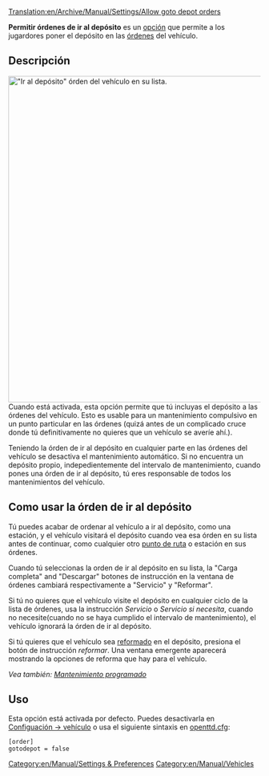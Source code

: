 [[Translation:en/Archive/Manual/Settings/Allow goto depot orders]]

'''Permitir órdenes de ir al depósito''' es un [[es/Archive/Manual/Settings/Opciones avanzadas|opción]] que permite a los jugardores poner el depósito en las [[es/Manual/Órdenes|órdenes]] del vehículo. 

== Descripción ==
[[File:en/Manual/Órden de ir al depósito OpenTTD.png|right|thumb|650px|"Ir al depósito" órden del vehículo en su lista.]]
Cuando está activada, esta opción permite que tú incluyas el depósito a las órdenes del vehículo. Esto es usable para un mantenimiento compulsivo en un punto particular en las órdenes (quizá antes de un complicado cruce donde tú definitivamente no quieres que un vehículo se averíe ahí.).

Teniendo la órden de ir al depósito en cualquier parte en las órdenes del vehículo se desactiva el mantenimiento automático. Si no encuentra un depósito propio, indepedientemente del intervalo de mantenimiento, cuando pones una órden de ir al depósito, tú eres responsable de todos los mantenimientos del vehículo. 

== Como usar la órden de ir al depósito ==
Tú puedes acabar de ordenar al vehículo a ir al depósito, como una estación, y el vehículo visitará el depósito cuando vea esa órden en su lista antes de continuar, como cualquier otro [[es/Punto de ruta|punto de ruta]] o estación en sus órdenes. 

Cuando tú seleccionas la orden de ir al depósito en su lista, la "Carga completa" and "Descargar" botones de instrucción en la ventana de órdenes cambiará respectivamente a "Servicio" y "Reformar".

Si tú no quieres que el vehículo visite el depósito en cualquier ciclo de la lista de órdenes, usa la instrucción ''Servicio'' o ''Servicio si necesita'', cuando no necesite(cuando no se haya cumplido el intervalo de mantenimiento), el vehículo ignorará la órden de ir al depósito.

Si tú quieres que el vehículo sea [[es/Manual/Reformar vehículos|reformado]] en el depósito, presiona el botón de instrucción ''reformar''. Una ventana emergente aparecerá mostrando la opciones de reforma que hay para el vehículo.

''Vea también: [[es/Manual/Mantenimiento#mantenimiento-programado|Mantenimiento programado]]''

== Uso ==
Esta opción está activada por defecto. Puedes desactivarla en [[en/Opciones avanzadas/Es/Vehicles|Configuación -> vehículo]] o usa el siguiente sintaxis en [[es/Archive/Manual/Settings/Openttd.cfg|openttd.cfg]]:
<pre>[order]
gotodepot = false</pre>

[[Category:en/Manual/Settings & Preferences]]
[[Category:en/Manual/Vehicles]]
